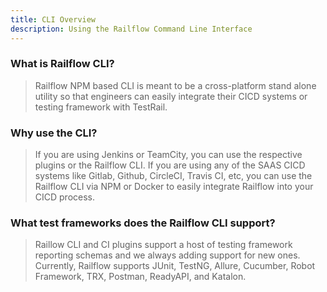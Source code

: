 ```yaml
---
title: CLI Overview
description: Using the Railflow Command Line Interface
---
```


### What is Railflow CLI?
>Railflow NPM based CLI is meant to be a cross-platform stand alone utility so that engineers can easily integrate their CICD systems or testing framework with TestRail.

### Why use the CLI?
>If you are using Jenkins or TeamCity, you can use the respective plugins or the Railflow CLI. If you are using any of the SAAS CICD systems like Gitlab, Github, CircleCI, Travis CI, etc, you can use the Railflow CLI via NPM or Docker to easily integrate Railflow into your CICD process. 

### What test frameworks does the Railflow CLI support?
>Raillow CLI and CI plugins support a host of testing framework reporting schemas and we always adding support for new ones. Currently, Railflow supports JUnit, TestNG, Allure, Cucumber, Robot Framework, TRX, Postman, ReadyAPI, and Katalon.


<ImageZoom src="cli/cli-overview.png" alt="" />

